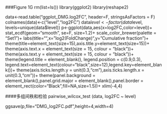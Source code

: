 ###Figure 1G
rm(list=ls())
library(ggplot2)
library(reshape2)

data<-read.table("ggplot_DMG.log2FC", header=F, stringsAsFactors = F)
colnames(data)<-c("level","log2FC")
data$level<-factor(data$level, levels=unique(data$level))
p<-ggplot(data,aes(x=log2FC,color=level))+
  stat_ecdf(geom="smooth", se=F, size=1.2)+
  scale_color_brewer(palette = "Set1")+
  labs(title="",x="log2(FoldChange)",y="Cumulative fraction")+
  theme(title=element_text(size=15),axis.title.y=element_text(size=15))+
  theme(axis.text.x = element_text(size = 15, colour = "black"))+ 
  theme(axis.text.y = element_text(size = 15, colour = "black"))+
  theme(legend.title = element_blank(), legend.position = c(0.9,0.3), legend.text=element_text(colour="black",size=12),legend.key=element_blank())+
  theme(axis.ticks.length.y = unit(0.3,"cm"),axis.ticks.length.x = unit(0.3,"cm"))+
  theme(panel.background = element_blank(),panel.grid.major = element_blank(),panel.border =    element_rect(color="Black",fill=NA,size=1.5))+
  xlim(-4,4)

####多组间秩和检验 
pairwise_wilcox_test (data, log2FC ~ level) 

ggsave(p,file="DMG_log2FC.pdf",height=4,width=4)

